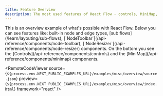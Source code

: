```yaml
---
title: Feature Overview
description: The most used features of React Flow - controls, MiniMap, node types, edge types, edge labels, and custom styling.
---
```



<ExampleLayout>
This is an overview example of what's possible with React Flow. Below you can see features like: built-in node and edge types, [sub flows](/learn/layouting/sub-flows), [`NodeToolbar`](/api-reference/components/node-toolbar), [`NodeResizer`](/api-reference/components/node-resizer) components. On the bottom you see the [Controls](/api-reference/components/controls) and the [MiniMap](/api-reference/components/minimap) components.

<RemoteCodeViewer
  source={`${process.env.NEXT_PUBLIC_EXAMPLES_URL}/examples/misc/overview/source.json`}
  preview={`${process.env.NEXT_PUBLIC_EXAMPLES_URL}/examples/misc/overview/index.html`}
  framework="react"
/>

</ExampleLayout>
